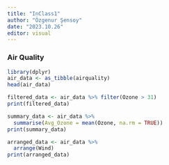 ```yaml
---
title: "InClass1"
author: "Özgenur Şensoy"
date: "2023.10.26"
editor: visual
---
```


### Air Quality

```r
library(dplyr)
air_data <- as_tibble(airquality)
head(air_data)
```

```r
filtered_data <- air_data %>% filter(Ozone > 31)
print(filtered_data)
```

```r
summary_data <- air_data %>%
  summarise(Avg_Ozone = mean(Ozone, na.rm = TRUE))
print(summary_data)
```
```r
arranged_data <- air_data %>%
  arrange(Wind)
print(arranged_data)
```

